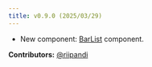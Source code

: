 ```yaml
---
title: v0.9.0 (2025/03/29)
---
```


- New component: [BarList](/docs/components/bar-list) component.

**Contributors:**
[@riipandi](https://github.com/riipandi)
